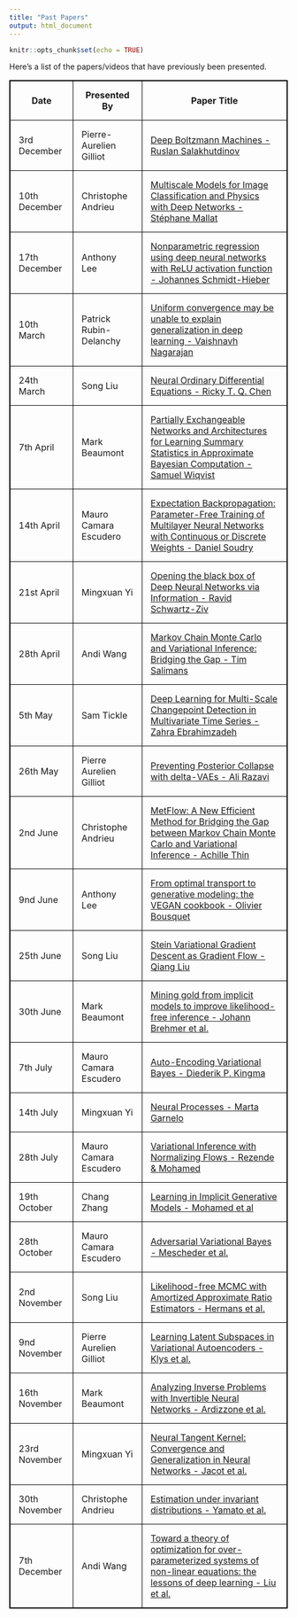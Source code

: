```yaml
---
title: "Past Papers"
output: html_document
---
```


```r
knitr::opts_chunk$set(echo = TRUE)
```

Here's a list of the papers/videos that have previously been presented.


<style>
table, th, td {
  border: 1px solid black;
  border-collapse: collapse;
}
th, td {
  padding: 15px;
}
</style>

<table>
  <tr>
    <th>Date</th>
    <th>Presented By</th>
    <th>Paper Title</th>
  </tr>
  <tr>
    <td>3rd December</td>
    <td>Pierre-Aurelien Gilliot</td>
    <td><a href="http://proceedings.mlr.press/v5/salakhutdinov09a/salakhutdinov09a.pdf" target="_blank">Deep Boltzmann Machines - Ruslan Salakhutdinov</a></td>
  </tr>
  <tr>
    <td>10th December</td>
    <td>Christophe Andrieu</td>
    <td><a href="https://www.youtube.com/watch?v=R5hSqeLSQC0&app=desktop" target="_blank">Multiscale Models for Image Classification and Physics with Deep Networks - Stéphane Mallat</a></td>
  </tr>
  <tr>
    <td>17th December</td>
    <td>Anthony Lee</td>
    <td><a href="https://arxiv.org/abs/1708.06633" target="_blank">Nonparametric regression using deep neural networks with ReLU activation function - Johannes Schmidt-Hieber</a></td>
  </tr>
  <tr>
    <td>10th March</td>
    <td>Patrick Rubin-Delanchy</td>
    <td><a href="https://arxiv.org/pdf/1902.04742.pdf" target="_blank">Uniform convergence may be unable to explain generalization in deep learning - Vaishnavh Nagarajan</a></td>
  </tr>
  <tr>
    <td>24th March</td>
    <td>Song Liu</td>
    <td><a href="https://arxiv.org/pdf/1806.07366.pdf" target="_blank">Neural Ordinary Differential Equations - Ricky T. Q. Chen</a></td>
  </tr>
    <tr>
    <td>7th April</td>
    <td>Mark Beaumont</td>
    <td><a href="https://arxiv.org/pdf/1901.10230.pdf" target="_blank">Partially Exchangeable Networks and Architectures for Learning Summary
Statistics in Approximate Bayesian Computation - Samuel Wiqvist</a></td>
  </tr>
    </tr>
  <tr>
    <td>14th April</td>
    <td>Mauro Camara Escudero</td>
    <td><a href="https://papers.nips.cc/paper/5269-expectation-backpropagation-parameter-free-training-of-multilayer-neural-networks-with-continuous-or-discrete-weights.pdf" target="_blank">Expectation Backpropagation: Parameter-Free
Training of Multilayer Neural Networks with
Continuous or Discrete Weights - Daniel Soudry</a></td>
  </tr>
  <tr>
    <td>21st April</td>
    <td>Mingxuan Yi</td>
    <td><a href="https://arxiv.org/pdf/1703.00810.pdf" target="_blank">Opening the black box of Deep Neural Networks
via Information - Ravid Schwartz-Ziv</a></td>
  </tr>
    <tr>
    <td>28th April</td>
    <td>Andi Wang</td>
    <td><a href="https://arxiv.org/pdf/1410.6460.pdf" target="_blank">Markov Chain Monte Carlo and Variational Inference:
Bridging the Gap - Tim Salimans</a></td>
  </tr>
    <tr>
    <td>5th May</td>
    <td>Sam Tickle</td>
    <td><a href="https://arxiv.org/pdf/1905.06913.pdf" target="_blank">Deep Learning for Multi-Scale Changepoint
Detection in Multivariate Time Series - Zahra Ebrahimzadeh</a></td>
  </tr>
  <tr>
    <td>26th May</td>
    <td>Pierre Aurelien Gilliot</td>
    <td><a href="https://arxiv.org/abs/1901.03416" target="_blank">Preventing Posterior Collapse with delta-VAEs - Ali Razavi</a></td>
  </tr>
    <tr>
    <td>2nd June</td>
    <td>Christophe Andrieu</td>
    <td><a href="https://arxiv.org/abs/2002.12253" target="_blank">MetFlow: A New Efficient Method for Bridging the Gap between Markov Chain Monte Carlo and Variational Inference - Achille Thin</a></td>
  </tr>
  <tr>
    <td>9nd June</td>
    <td>Anthony Lee</td>
    <td><a href="https://arxiv.org/pdf/1705.07642.pdf" target="_blank">From optimal transport to generative modeling:
the VEGAN cookbook - Olivier Bousquet</a></td>
  </tr>
  <tr>
    <td>25th June</td>
    <td>Song Liu</td>
    <td><a href="https://arxiv.org/pdf/1704.07520.pdf" target="_blank">Stein Variational Gradient Descent as Gradient Flow - Qiang Liu</a></td>
  </tr>
    <tr>
    <td>30th June</td>
    <td>Mark Beaumont</td>
    <td><a href="https://www.pnas.org/content/117/10/5242" target="_blank">Mining gold from implicit models to improve
likelihood-free inference - Johann Brehmer et al.</a></td>
  </tr>
  <tr>
    <td>7th July</td>
    <td>Mauro Camara Escudero</td>
    <td><a href="https://arxiv.org/pdf/1312.6114.pdf" target="_blank">Auto-Encoding Variational Bayes - Diederik P. Kingma</a></td>
  </tr>
  <tr>
    <td>14th July</td>
    <td>Mingxuan Yi</td>
    <td><a href="https://arxiv.org/pdf/1807.01622.pdf" target="_blank">Neural Processes - Marta Garnelo</a></td>
  </tr>
    <tr>
    <td>28th July</td>
    <td>Mauro Camara Escudero</td>
    <td><a href="https://arxiv.org/pdf/1505.05770.pdf" target="_blank">Variational Inference with Normalizing Flows - Rezende & Mohamed</a></td>
  </tr>
  <tr>
    <td>19th October</td>
    <td>Chang Zhang</td>
    <td><a href="https://arxiv.org/pdf/1610.03483.pdf" target="_blank">Learning in Implicit Generative Models - Mohamed et al</a></td>
  </tr>
  <tr>
    <td>28th October</td>
    <td>Mauro Camara Escudero</td>
    <td><a href="https://arxiv.org/pdf/1701.04722.pdf" target="_blank">Adversarial Variational Bayes - Mescheder et al.</a></td>
  </tr>
  <tr>
    <td>2nd November</td>
    <td>Song Liu</td>
    <td><a href="https://arxiv.org/pdf/1903.04057.pdf" target="_blank">Likelihood-free MCMC with Amortized Approximate Ratio Estimators - Hermans et al.</a></td>
  </tr>
  <tr>
    <td>9nd November</td>
    <td>Pierre Aurelien Gilliot</td>
    <td><a href="https://arxiv.org/pdf/1812.06190.pdf" target="_blank">Learning Latent Subspaces in
Variational Autoencoders - Klys et al.</a></td>
  </tr>
  <tr>
    <td>16th November</td>
    <td>Mark Beaumont</td>
    <td><a href="https://arxiv.org/pdf/1808.04730.pdf" target="_blank">Analyzing Inverse Problems with
Invertible Neural Networks - Ardizzone et al.</a></td>
  </tr>
  <tr>
    <td>23rd November</td>
    <td>Mingxuan Yi</td>
    <td><a href="https://arxiv.org/pdf/1806.07572.pdf" target="_blank">Neural Tangent Kernel:
Convergence and Generalization in Neural Networks - Jacot et al.</a></td>
  </tr>
  <tr>
    <td>30th November</td>
    <td>Christophe Andrieu</td>
    <td><a href="https://www.sciencedirect.com/science/article/pii/0378375889900645" target="_blank">Estimation under invariant distributions - Yamato et al.</a></td>
  </tr>
  <tr>
    <td>7th December</td>
    <td>Andi Wang</td>
    <td><a href="http://arxiv.org/abs/2003.00307" target="_blank">Toward a theory of optimization for over-parameterized systems of non-linear equations: the lessons of deep learning - Liu et al.</a></td>
  </tr>
</table>